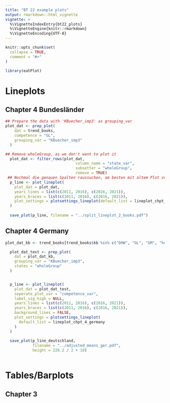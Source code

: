 ```yaml
---
title: "BT 22 example plots"
output: rmarkdown::html_vignette
vignette: >
  %\VignetteIndexEntry{bt22_plots}
  %\VignetteEngine{knitr::rmarkdown}
  %\VignetteEncoding{UTF-8}
---
```


```r
knitr::opts_chunk$set(
  collapse = TRUE,
  comment = "#>"
)
```

```r
library(eatPlot)
```


# Lineplots
## Chapter 4 Bundesländer
```r
## Prepare the data with 'KBuecher_imp3' as grouping_var
plot_dat <- prep_plot(
    dat = trend_books,
    competence = "GL",
    grouping_var = "KBuecher_imp3"
  )

## Remove wholeGroup, as we don't want to plot it
  plot_dat <- filter_rows(plot_dat, 
                               column_name = "state_var", 
                               subsetter = "wholeGroup", 
                               remove = TRUE)
 ## Nochmal die genauen Spalten raussuchen, am besten mit altem Plot zusammen: 
  p_line <- plot_lineplot(
    plot_dat = plot_dat,
    years_lines = list(c(2011, 2016), c(2016, 2021)),
    years_braces = list(c(2011, 2016), c(2016, 2021)),
    plot_settings = plotsettings_lineplot(default_list = lineplot_chpt_4)
  )
  
  save_plot(p_line, filename = "../split_lineplot_2_books.pdf")
```

## Chapter 4 Germany
```r
plot_dat_kb <- trend_books[trend_books$kb %in% c("DHW", "GL", "GM", "hoeren", "lesen"), ]

  plot_dat_test <- prep_plot(
    dat = plot_dat_kb,
    grouping_var = "KBuecher_imp3",
    states = "wholeGroup"
  )


  p_line <- plot_lineplot(
    plot_dat = plot_dat_test,
    seperate_plot_var = "competence_var",
    label_sig_high = NULL,
    years_lines = list(c(2011, 2016), c(2016, 2021)),
    years_braces = list(c(2011, 2016), c(2016, 2021)),
    background_lines = FALSE,
    plot_settings = plotsettings_lineplot(
      default_list = lineplot_chpt_4_germany
    )
  )
  
  save_plot(p_line_deutschland, 
            filename = "../adjusted_means_ger.pdf", 
            height = 226.2 / 2 + 10)
  
```


# Tables/Barplots
## Chapter 3
